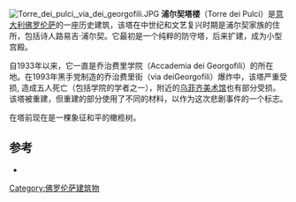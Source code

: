 {{original research|time=2016-09-17T02:01:17+00:00}}
{{refimprove|time=2016-09-17T02:01:17+00:00}}
[[File:Torre_dei_pulci,_via_dei_georgofili.JPG|thumb]]
'''浦尔契塔楼'''（Torre dei Pulci）是[[意大利|意大利]][[佛罗伦萨|佛罗伦萨]]的一座历史建筑，该塔在中世纪和文艺复兴时期是浦尔契家族的住所，包括诗人路易吉·浦尔契。它最初是一个纯粹的防守塔，后来扩建，成为小型宫殿。

自1933年以来，它一直是乔治费里学院（Accademia dei Georgofili）的所在地。在1993年黑手党制造的乔治费里街（via deiGeorgofili）爆炸中，该塔严重受损, 造成五人死亡（包括学院的学者之一），附近的[[乌菲齐美术馆|乌菲齐美术馆]]也有部分受损。该塔被重建，但重建的部分使用了不同的材料，以作为这次悲剧事件的一个标志。

在塔前现在是一棵象征和平的橄榄树。

==参考==
*{{cite book|first=Francesco |last=Cesati|title=La grande guida delle strade di Firenze|publisher=Newton Compton Editori|location=Rome|year=2003}}
{{佛罗伦萨地标}}
[[Category:佛罗伦萨建筑物|Category:佛罗伦萨建筑物]]
{{Coord|43|46|6.82|N|11|15|18.26|E|type:landmark|display=title}}